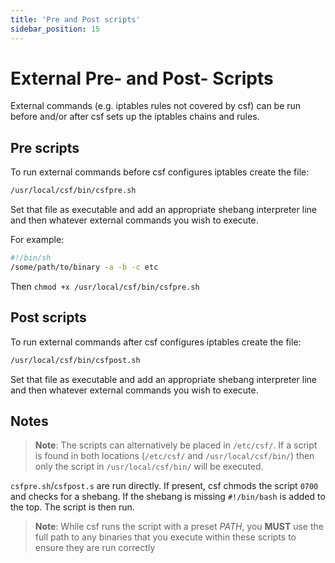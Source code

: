 ```yaml
---
title: 'Pre and Post scripts'
sidebar_position: 15
---
```


# External Pre- and Post- Scripts

External commands (e.g. iptables rules not covered by csf) can be run before and/or after csf sets up the iptables chains and rules.


## Pre scripts

To run external commands before csf configures iptables create the file:

```bash
/usr/local/csf/bin/csfpre.sh
```

Set that file as executable and add an appropriate shebang interpreter line and then whatever external commands you wish to execute.

For example:

```bash
#!/bin/sh
/some/path/to/binary -a -b -c etc
```

Then `chmod +x /usr/local/csf/bin/csfpre.sh`

## Post scripts

To run external commands after csf configures iptables create the file:

```bash
/usr/local/csf/bin/csfpost.sh
```

Set that file as executable and add an appropriate shebang interpreter line and then whatever external commands you wish to execute.

## Notes

> **Note**: The scripts can alternatively be placed in `/etc/csf/`. If a script is found in both locations (`/etc/csf/` and `/usr/local/csf/bin/`) then only the script in `/usr/local/csf/bin/` will be executed.

`csfpre.sh`/`csfpost.s` are run directly. If present, csf chmods the script `0700` and checks for a shebang. If the shebang is missing `#!/bin/bash` is added to the top. The script is then run.

> **Note**: While csf runs the script with a preset *PATH*, you **MUST** use the full path to any binaries that you execute within these scripts to ensure they are run correctly
